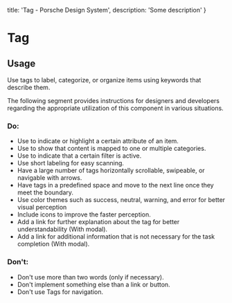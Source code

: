 
  title: 'Tag - Porsche Design System',
  description: 'Some description'
}

# Tag <ComponentStatus tagName="p-tag"></ComponentStatus>

<TableOfContents headings={[]} />

## Usage

Use tags to label, categorize, or organize items using keywords that describe them.

The following segment provides instructions for designers and developers regarding the appropriate utilization of this
component in various situations.

### Do:

- Use to indicate or highlight a certain attribute of an item.
- Use to show that content is mapped to one or multiple categories.
- Use to indicate that a certain filter is active.
- Use short labeling for easy scanning.
- Have a large number of tags horizontally scrollable, swipeable, or navigable with arrows.
- Have tags in a predefined space and move to the next line once they meet the boundary.
- Use color themes such as success, neutral, warning, and error for better visual perception
- Include icons to improve the faster perception.
- Add a link for further explanation about the tag for better understandability (With modal).
- Add a link for additional information that is not necessary for the task completion (With modal).

### Don't:

- Don't use more than two words (only if necessary).
- Don't implement something else than a link or button.
- Don't use Tags for navigation.
